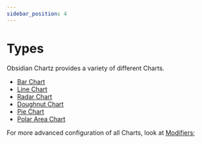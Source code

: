 ```yaml
---
sidebar_position: 4
---
```


# Types

Obsidian Chartz provides a variety of different Charts.

- [Bar Chart](Bar)
- [Line Chart](Line)
- [Radar Chart](Radar)
- [Doughnut Chart](Doughnut)
- [Pie Chart](Doughnut)
- [Polar Area Chart](Polar%20Area)

For more advanced configuration of all Charts, look at [Modifiers](/Modifiers);
